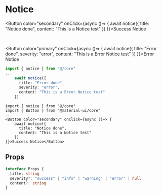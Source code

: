 
# Notice

<Button color="secondary" onClick={async ()=> {
    await notice({
      title: "Notice done",
      content: "This is a Notice test"
    })
}}>Success Notice</Button>

<span>&nbsp;&nbsp;</span>

<Button color="primary" onClick={async ()=> {
    await notice({
      title: "Error done",
      severity: "error",
      content: "This is a Error Notice test"
    })
}}>Error Notice</Button>

``` ts
import { notice } from "@/core"
...
    await notice({
      title: "Error done",
      severity: "error",
      content: "This is a Error Notice test"
    })
```

``` tsx
import { notice } from "@/core"
import { Button } from "@material-ui/core"
...
<Button color="secondary" onClick={async ()=> {
    await notice({
      title: "Notice done",
      content: "This is a Notice test"
    })
}}>Success Notice</Button>
```

## Props
``` ts
interface Props {
  title: string
  severity?: "success" | "info" | "warning" | "error" | null
  content?: string
}
```
